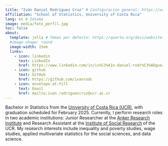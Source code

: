```yaml
---
title: "Iván Daniel Rodríguez Cruz" # Configuracion general: https://ucsb-meds.github.io/creating-quarto-websites/
affiliation: "School of Statistics, University of Costa Rica"
lang: en # Idioma
image: media/foto_perfil.jpg  
toc: false
about: 
  template: jolla # Temas por defecto: https://quarto.org/docs/websites/website-about.html#templates
  #image-shape: round
  image-width: 15em
  links:
    - icon: linkedin
      text: LinkedIn
      href: https://www.linkedin.com/in/iv%C3%A1n-daniel-rodr%C3%ADguez-cruz-2471a325a/
    - icon: github
      text: GitHub
      href: https://github.com/ivanrodc
    - icon: envelope-at-fill
      text: Email
      href: mailto:ivan.rodriguezcruz@ucr.ac.cr
---
```


Bachelor in Statistics from the [University of Costa Rica (UCR)](https://www.ucr.ac.cr/), with graduation scheduled for February 2025. Currently, I perform research roles in two academic institutions: Junior Researcher at the [Anker Research Institute](https://www.ankerresearchinstitute.org/) and Research Assistant at the [Institute of Social Research](https://iis.ucr.ac.cr/) of the UCR. My research interests include inequality and poverty studies, wage studies, applied multivariate statistics for the social sciences, and data science.















